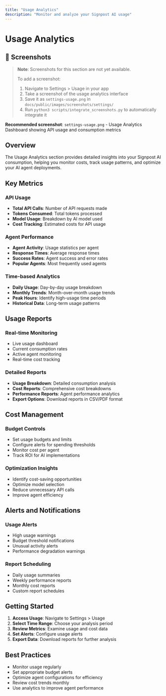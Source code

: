 ```yaml
---
title: "Usage Analytics"
description: "Monitor and analyze your Signpost AI usage"
---
```


# Usage Analytics

## 📸 Screenshots

> **Note**: Screenshots for this section are not yet available.
> 
> To add a screenshot:
> 1. Navigate to Settings > Usage in your app
> 2. Take a screenshot of the usage analytics interface
> 3. Save it as `settings-usage.png` in `docs/public/images/screenshots/settings/`
> 4. Run `python3 scripts/integrate_screenshots.py` to automatically integrate it

**Recommended screenshot**: `settings-usage.png` - Usage Analytics Dashboard showing API usage and consumption metrics

## Overview

The Usage Analytics section provides detailed insights into your Signpost AI consumption, helping you monitor costs, track usage patterns, and optimize your AI agent deployments.

## Key Metrics

### API Usage
- **Total API Calls**: Number of API requests made
- **Tokens Consumed**: Total tokens processed
- **Model Usage**: Breakdown by AI model used
- **Cost Tracking**: Estimated costs for API usage

### Agent Performance
- **Agent Activity**: Usage statistics per agent
- **Response Times**: Average response times
- **Success Rates**: Agent success and error rates
- **Popular Agents**: Most frequently used agents

### Time-based Analytics
- **Daily Usage**: Day-by-day usage breakdown
- **Monthly Trends**: Month-over-month usage trends
- **Peak Hours**: Identify high-usage time periods
- **Historical Data**: Long-term usage patterns

## Usage Reports

### Real-time Monitoring
- Live usage dashboard
- Current consumption rates
- Active agent monitoring
- Real-time cost tracking

### Detailed Reports
- **Usage Breakdown**: Detailed consumption analysis
- **Cost Reports**: Comprehensive cost breakdowns
- **Performance Reports**: Agent performance analytics
- **Export Options**: Download reports in CSV/PDF format

## Cost Management

### Budget Controls
- Set usage budgets and limits
- Configure alerts for spending thresholds
- Monitor cost per agent
- Track ROI for AI implementations

### Optimization Insights
- Identify cost-saving opportunities
- Optimize model selection
- Reduce unnecessary API calls
- Improve agent efficiency

## Alerts and Notifications

### Usage Alerts
- High usage warnings
- Budget threshold notifications
- Unusual activity alerts
- Performance degradation warnings

### Report Scheduling
- Daily usage summaries
- Weekly performance reports
- Monthly cost reports
- Custom report schedules

## Getting Started

1. **Access Usage**: Navigate to Settings > Usage
2. **Select Time Range**: Choose your analysis period
3. **Review Metrics**: Examine usage and cost data
4. **Set Alerts**: Configure usage alerts
5. **Export Data**: Download reports for further analysis

## Best Practices

- Monitor usage regularly
- Set appropriate budget alerts
- Optimize agent configurations for efficiency
- Review cost trends monthly
- Use analytics to improve agent performance

